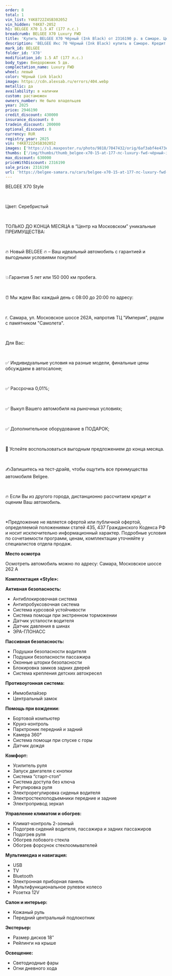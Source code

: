 ```yaml
---
order: 8
total: 1
vin_list: Y4K8722Z4SB302052
vin_hidden: Y4K87-2052
h1: BELGEE X70 1.5 AT (177 л.с.)
breadcrumb: BELGEE X70 Luxury FWD
title: 'Купить BELGEE X70 Чёрный (Ink Black) от 2316190 р. в Самаре. Цены и комплектации на новые авто в автосалоне официального дилера BELGEE'
description: 'BELGEE Икс 70 Чёрный (Ink Black) купить в Самаре. Кредит от 0,01%, авторассрочка, скидки на все автомобили от розничной цены. Гарантия 3 года или 100 000 км. Звонить по тел.: +7 (846) 377-73-00'
mark_id: BELGEE
folder_id: 'X70'
modification_id: 1.5 AT (177 л.с.)
body_type: Внедорожник 5 дв.
complectation_name: Luxury FWD
wheel: левый
color: Чёрный (ink black)
image: https://cdn.alexsab.ru/errors/404.webp
metallic: да
availability: в наличии
custom: растаможен
owners_number: Не было владельцев
year: 2025
price: 2946190
credit_discount: 430000
insurance_discount: 0
tradein_discount: 200000
optional_discount: 0
currency: RUR
registry_year: 2025
vin: Y4K8722Z4SB302052
images: ['https://s1.maxposter.ru/photo/9818/7047432/orig/6af3abf4e473ea4f4e81f8c76fc077ef.jpg?sid=14', 'https://s1.maxposter.ru/photo/9818/7047432/orig/1f70adc4c2ad394108fc44b0c86ebf75.jpg?sid=14', 'https://s1.maxposter.ru/photo/9818/7047432/orig/0ce9b5766e1cab6c1deb5b6064090907.jpg?sid=14', 'https://s1.maxposter.ru/photo/9818/7047432/orig/421ff65bf3134c47f273b41f7ea6d02c.jpg?sid=14', 'https://s1.maxposter.ru/photo/9818/7047432/orig/566c4aafed1b4964d4d850fb28e92365.jpg?sid=14', 'https://s1.maxposter.ru/photo/9818/7047432/orig/d02db5bcf98f10a6b9285a35a274431a.jpg?sid=14', 'https://s1.maxposter.ru/photo/9818/7047432/orig/dd77f1622ac42af2e0bfcae072afc5a3.jpg?sid=14', 'https://s1.maxposter.ru/photo/9818/7047432/orig/b7a5f46dae1754521535029537b8425e.jpg?sid=14', 'https://s1.maxposter.ru/photo/9818/7047432/orig/231323699403a75c12a39d689cd14427.jpg?sid=14', 'https://s1.maxposter.ru/photo/9818/7047432/orig/54bd539e6b8e494cfd2257e56f7dc3e4.jpg?sid=14', 'https://s1.maxposter.ru/photo/9818/7047432/orig/954fd72c5f52437677610b3265242c2a.jpg?sid=14', 'https://s1.maxposter.ru/photo/9818/7047432/orig/542e4e1d5034cd0c7f9ae6dd6b7562fd.jpg?sid=14', 'https://s1.maxposter.ru/photo/9818/7047432/orig/30741962c2b02c14384db14d1d521189.jpg?sid=14', 'https://s1.maxposter.ru/photo/9818/7047432/orig/3cbc364dc548faaa10da40c12d4b7c25.jpg?sid=14', 'https://s1.maxposter.ru/photo/9818/7047432/orig/d1b1583f3c9b8dd8e02d0279d494d072.jpg?sid=14', 'https://s1.maxposter.ru/photo/9818/7047432/orig/0039249ab7838357cfd25bc3adda80fe.jpg?sid=14', 'https://s1.maxposter.ru/photo/9818/7047432/orig/b47f3546d0b6aef812191c29d4d8d684.jpg?sid=14', 'https://s1.maxposter.ru/photo/9818/7047432/orig/8b910c5dc243ffa9603080f0730bb537.jpg?sid=14', 'https://s1.maxposter.ru/photo/9818/7047432/orig/5b90c05c7efb5f661ef10ba9dfc09302.jpg?sid=14', 'https://s1.maxposter.ru/photo/9818/7047432/orig/1230e4b74a9230730789ef5ff8c28ae0.jpg?sid=14', 'https://s1.maxposter.ru/photo/9818/7047432/orig/1dbf79812d72d95998dfa67932ced9bc.jpg?sid=14', 'https://s1.maxposter.ru/photo/9818/7047432/orig/4c6aae8562b42e2e03be5086a8dc7c90.jpg?sid=14', 'https://s1.maxposter.ru/photo/9818/7047432/orig/c6fb8379b65593eb79214ad63df5b213.jpg?sid=14', 'https://s1.maxposter.ru/photo/9818/7047432/orig/9bf324bd1af171aa716b714a5a92c552.jpg?sid=14', 'https://s1.maxposter.ru/photo/9818/7047432/orig/99f91c4a3420b7731528b365f3563153.jpg?sid=14', 'https://s1.maxposter.ru/photo/9818/7047432/orig/4eeefd1db3d48a7d109e46330c7cb61c.jpg?sid=14', 'https://s1.maxposter.ru/photo/9818/7047432/orig/6d887f3602f9afb09c9d4169708b29cb.jpg?sid=14', 'https://s1.maxposter.ru/photo/9818/7047432/orig/af10190fa05eb28c20de99bd0ca798a0.jpg?sid=14', 'https://s1.maxposter.ru/photo/9818/7047432/orig/e8f703a86de0ee2fca9d328948d90dc3.jpg?sid=14', 'https://s1.maxposter.ru/photo/9818/7047432/orig/0a01f011c306fadb002f3c72642e6b7a.jpg?sid=14', 'https://s1.maxposter.ru/photo/9818/7047432/orig/bfdd2fc36f7cc7b5dae009fba544f6fa.jpg?sid=14', 'https://s1.maxposter.ru/photo/9818/7047432/orig/6fd915b2c0d1b21ffa1aef1f49f98d04.jpg?sid=14']
thumbs: ['/img/thumbs/thumb_belgee-x70-15-at-177-лс-luxury-fwd-чёрный-ink-black-2025_077ef_0.webp', '/img/thumbs/thumb_belgee-x70-15-at-177-лс-luxury-fwd-чёрный-ink-black-2025_ebf75_1.webp', '/img/thumbs/thumb_belgee-x70-15-at-177-лс-luxury-fwd-чёрный-ink-black-2025_90907_2.webp', '/img/thumbs/thumb_belgee-x70-15-at-177-лс-luxury-fwd-чёрный-ink-black-2025_6d02c_3.webp', '/img/thumbs/thumb_belgee-x70-15-at-177-лс-luxury-fwd-чёрный-ink-black-2025_92365_4.webp']
max_discount: 630000
priceWithDiscount: 2316190
sale_price: 2316190
url: 'https://belgee-samara.ru/cars/belgee-x70-15-at-177-лс-luxury-fwd-чёрный-ink-black-2025/'
---
```

<p>
 <p>
  ВЕLGEЕ X70 Style
  <br/>
 </p>
 <br/>
 <p>
  Цвет: Серебристый
  <br/>
 </p>
 <br/>
 <p>
  TOЛЬКО ДО KОНЦA MЕСЯЦА в “Центр на Московском” уникальныe ПPЕИMУЩЕСТВА:
  <br/>
 </p>
 <br/>
 <p>
  🔥 Новый ВЕLGЕЕ  🔥 – Ваш идеальный автомобиль с гарантией и выгодными условиями покупки!
  <br/>
 </p>
 <br/>
 <p>
  💥Гарантия 5 лет или 150 000 км пробега.
  <br/>
 </p>
 <br/>
 <p>
  ⏰ Мы ждем Вас каждый день с 08:00 до 20:00 по адресу:
  <br/>
 </p>
 <br/>
 <p>
  г. Самара, ул. Московское шоссе 262А, напротив ТЦ "Империя", рядом с памятником "Самолета".
  <br/>
 </p>
 <br/>
 <p>
  Для Вас:
  <br/>
 </p>
 <br/>
 <p>
  ✅ Индивидуальные условия на разные модели, финальные цены обсуждаем в автосалоне;
  <br/>
 </p>
 <br/>
 <p>
  ✅ Рассрочка 0,01%;
  <br/>
 </p>
 <br/>
 <p>
  ✅ Выкуп Вашего автомобиля на рыночных условиях;
  <br/>
 </p>
 <br/>
 <p>
  ✅ Дополнительное оборудование в ПОДАРОК;
  <br/>
 </p>
 <br/>
 <p>
  📆 Успейте воспользоваться выгодным предложением до конца месяца.
  <br/>
 </p>
 <br/>
 <p>
  ✍️Запишитесь на тест-драйв, чтобы ощутить все преимущества автомобиля Веlgее.
  <br/>
 </p>
 <br/>
 <p>
  🔥 Если Вы из другого города, дистанционно рассчитаем кредит и оценим Ваш автомобиль.
  <br/>
 </p>
 <br/>
 <p>
  *Предложение не является офертой или публичной офертой, определяемой положениями статей 435, 437 Гражданского Кодекса РФ и носит исключительно информационный характер. Подробные условия по сочетаемости программ, ценам, комплектации уточняйте у специалистов отдела продаж.
 </p>
 <p>
  <strong>
   Место осмотра
  </strong>
 </p>
 <p>
  Осмотреть автомобиль можно по адресу: Самара, Московское шоссе 262 А
 </p>
 <p>
  <strong>
   Комплектация «Style»:
  </strong>
 </p>
 <p>
  <strong>
   Активная безопасность:
  </strong>
 </p>
 <ul>
  <li>
   Антиблокировочная система
  </li>
  <li>
   Антипробуксовочная система
  </li>
  <li>
   Система курсовой устойчивости
  </li>
  <li>
   Система помощи при экстренном торможении
  </li>
  <li>
   Датчик усталости водителя
  </li>
  <li>
   Датчик давления в шинах
  </li>
  <li>
   ЭРА-ГЛОНАСС
  </li>
 </ul>
 <p>
  <strong>
   Пассивная безопасность:
  </strong>
 </p>
 <ul>
  <li>
   Подушки безопасности водителя
  </li>
  <li>
   Подушки безопасности пассажира
  </li>
  <li>
   Оконные шторки безопасности
  </li>
  <li>
   Блокировка замков задних дверей
  </li>
  <li>
   Система крепления детских автокресел
  </li>
 </ul>
 <p>
  <strong>
   Противоугонная система:
  </strong>
 </p>
 <ul>
  <li>
   Иммобилайзер
  </li>
  <li>
   Центральный замок
  </li>
 </ul>
 <p>
  <strong>
   Помощь при вождении:
  </strong>
 </p>
 <ul>
  <li>
   Бортовой компьютер
  </li>
  <li>
   Круиз-контроль
  </li>
  <li>
   Парктроник передний и задний
  </li>
  <li>
   Камера 360°
  </li>
  <li>
   Система помощи при спуске с горы
  </li>
  <li>
   Датчик дождя
  </li>
 </ul>
 <p>
  <strong>
   Комфорт:
  </strong>
 </p>
 <ul>
  <li>
   Усилитель руля
  </li>
  <li>
   Запуск двигателя с кнопки
  </li>
  <li>
   Система “старт-стоп”
  </li>
  <li>
   Система доступа без ключа
  </li>
  <li>
   Регулировка руля
  </li>
  <li>
   Электрорегулировка сиденья водителя
  </li>
  <li>
   Электростеклоподъемники передние и задние
  </li>
  <li>
   Электропривод зеркал
  </li>
 </ul>
 <p>
  <strong>
   Управление климатом и обогрев:
  </strong>
 </p>
 <ul>
  <li>
   Климат-контроль 2-зонный
  </li>
  <li>
   Подогрев сидений водителя, пассажира и задних пассажиров
  </li>
  <li>
   Подогрев руля
  </li>
  <li>
   Обогрев лобового стекла
  </li>
  <li>
   Обогрев форсунок стеклоомывателей
  </li>
 </ul>
 <p>
  <strong>
   Мультимедиа и навигация:
  </strong>
 </p>
 <ul>
  <li>
   USB
  </li>
  <li>
   TV
  </li>
  <li>
   Bluetooth
  </li>
  <li>
   Электронная приборная панель
  </li>
  <li>
   Мультифункциональное рулевое колесо
  </li>
  <li>
   Розетка 12V
  </li>
 </ul>
 <p>
  <strong>
   Салон и интерьер:
  </strong>
 </p>
 <ul>
  <li>
   Кожаный руль
  </li>
  <li>
   Передний центральный подлокотник
  </li>
 </ul>
 <p>
  <strong>
   Экстерьер:
  </strong>
 </p>
 <ul>
  <li>
   Размер дисков 18″
  </li>
  <li>
   Рейлинги на крыше
  </li>
 </ul>
 <p>
  <strong>
   Освещение:
  </strong>
 </p>
 <ul>
  <li>
   Светодиодные фары
  </li>
  <li>
   Огни дневного хода
  </li>
 </ul>
</p>
